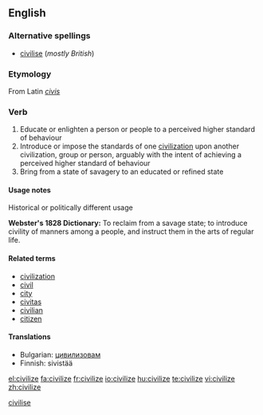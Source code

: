 <!--subst: of [[Template:sync]]-->
{{also|civilise}}
<!--If you edit this entry, please also edit [[civilise]] to ensure these two entries remain synchronized.-->[[Category:Synchronized entries|civilise]]
==English==

===Alternative spellings===
* [[civilise]] (''mostly British'')

===Etymology===
From Latin ''[[civis]]''

===Verb===
{{en-verb|civilizes|civilizing|civilized}}

# Educate or enlighten a person or people to a perceived higher standard of behaviour
# Introduce or impose the standards of one [[civilization]] upon another civilization, group or person, arguably with the intent of achieving a perceived higher standard of behaviour
# Bring from a state of savagery to an educated or refined state

====Usage notes====
;Historical or politically different usage
'''Webster's 1828 Dictionary:'''  To reclaim from a savage state; to introduce civility of manners among a people, and instruct them in the arts of regular life.

====Related terms====
* [[civilization]]
* [[civil]]
* [[city]]
* [[civitas]]
* [[civilian]]
* [[citizen]]

====Translations====
{{trans-top|}}
* Bulgarian: [[цивилизовам]]
* Finnish: sivistää
{{trans-mid}}
{{trans-bottom}}

[[el:civilize]]
[[fa:civilize]]
[[fr:civilize]]
[[io:civilize]]
[[hu:civilize]]
[[te:civilize]]
[[vi:civilize]]
[[zh:civilize]]